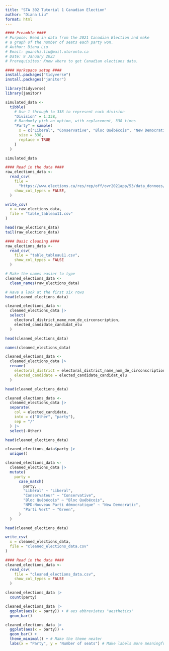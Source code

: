 ```yaml
---
title: "STA 302 Tutorial 1 Canadian Election"
author: "Diana Liu"
format: html
---
```


```r
#### Preamble ####
# Purpose: Read in data from the 2021 Canadian Election and make
# a graph of the number of seats each party won.
# Author: Diana Liu
# Email: guanzhi.liu@mail.utoronto.ca
# Date: 9 January 2023
# Prerequisites: Know where to get Canadian elections data.
```

```r
#### Workspace setup ####
install.packages("tidyverse")
install.packages("janitor")

library(tidyverse)
library(janitor)
```
```r
simulated_data <-
  tibble(
    # Use 1 through to 338 to represent each division
    "Division" = 1:338,
    # Randomly pick an option, with replacement, 338 times
    "Party" = sample(
      x = c("Liberal", "Conservative", "Bloc Québécois", "New Democratic", "Green"),
      size = 338,
      replace = TRUE
    )
  )

simulated_data
```

```r
#### Read in the data ####
raw_elections_data <-
  read_csv(
    file = 
      "https://www.elections.ca/res/rep/off/ovr2021app/53/data_donnees/table_tableau11.csv",
    show_col_types = FALSE,
  )

write_csv(
  x = raw_elections_data,
  file = "table_tableau11.csv"
)
```

```r
head(raw_elections_data)
tail(raw_elections_data)
```

```r
#### Basic cleaning ####
raw_elections_data <-
  read_csv(
    file = "table_tableau11.csv",
    show_col_types = FALSE
  )

# Make the names easier to type
cleaned_elections_data <-
  clean_names(raw_elections_data)

# Have a look at the first six rows
head(cleaned_elections_data)
```

```r
cleaned_elections_data <-
  cleaned_elections_data |>
  select(
    electoral_district_name_nom_de_circonscription,
    elected_candidate_candidat_elu
  )

head(cleaned_elections_data)
```

```r
names(cleaned_elections_data)

cleaned_elections_data <-
  cleaned_elections_data |>
  rename(
    electoral_district = electoral_district_name_nom_de_circonscription,
    elected_candidate = elected_candidate_candidat_elu
  )

head(cleaned_elections_data)
```

```r
cleaned_elections_data <-
  cleaned_elections_data |>
  separate(
    col = elected_candidate,
    into = c("Other", "party"),
    sep = "/"
  ) |>
  select(-Other)

head(cleaned_elections_data)
```

```r
cleaned_elections_data$party |>
  unique()
```

```r
cleaned_elections_data <-
  cleaned_elections_data |>
  mutate(
    party =
      case_match(
        party,
        "Libéral" ~ "Liberal",
        "Conservateur" ~ "Conservative",
        "Bloc Québécois" ~ "Bloc Québécois",
        "NPD-Nouveau Parti démocratique" ~ "New Democratic",
        "Parti Vert" ~ "Green",
      )
  )

head(cleaned_elections_data)
```

```r
write_csv(
  x = cleaned_elections_data,
  file = "cleaned_elections_data.csv"
)
```

```r
#### Read in the data ####
cleaned_elections_data <-
  read_csv(
    file = "cleaned_elections_data.csv",
    show_col_types = FALSE
  )

cleaned_elections_data |>
  count(party)
```

```r
cleaned_elections_data |>
  ggplot(aes(x = party)) + # aes abbreviates "aesthetics" 
  geom_bar()

cleaned_elections_data |>
  ggplot(aes(x = party)) +
  geom_bar() +
  theme_minimal() + # Make the theme neater
  labs(x = "Party", y = "Number of seats") # Make labels more meaningful
```

